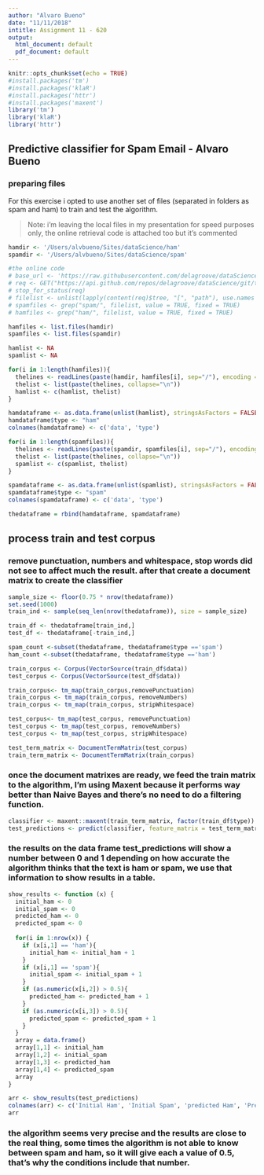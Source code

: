 ```yaml
---
author: "Alvaro Bueno"
date: "11/11/2018"
intitle: Assignment 11 - 620
output:
  html_document: default
  pdf_document: default
---
```


```r
knitr::opts_chunk$set(echo = TRUE)
#install.packages('tm')
#install.packages('klaR')
#install.packages('httr')
#install.packages('maxent')
library('tm')
library('klaR')
library('httr')
```

## Predictive classifier for Spam Email - Alvaro Bueno

### preparing files

For this exercise i opted to use another set of files (separated in folders as spam and ham) to train and test the algorithm.

> Note: i'm leaving the local files in my presentation for speed purposes only, the online retrieval code is attached too but it's commented

```r

hamdir <- '/Users/alvbueno/Sites/dataScience/ham'
spamdir <- '/Users/alvbueno/Sites/dataScience/spam'

#the online code
# base_url <- 'https://raw.githubusercontent.com/delagroove/dataScience/master/'
# req <- GET("https://api.github.com/repos/delagroove/dataScience/git/trees/master?recursive=1")
# stop_for_status(req)
# filelist <- unlist(lapply(content(req)$tree, "[", "path"), use.names = F)
# spamfiles <- grep("spam/", filelist, value = TRUE, fixed = TRUE)
# hamfiles <- grep("ham/", filelist, value = TRUE, fixed = TRUE)

hamfiles <- list.files(hamdir)
spamfiles <- list.files(spamdir)

hamlist <- NA
spamlist <- NA

for(i in 1:length(hamfiles)){
  thelines <- readLines(paste(hamdir, hamfiles[i], sep="/"), encoding = 'UTF-8')
  thelist <- list(paste(thelines, collapse="\n"))
  hamlist <- c(hamlist, thelist)
}

hamdataframe <- as.data.frame(unlist(hamlist), stringsAsFactors = FALSE)
hamdataframe$type <- "ham"
colnames(hamdataframe) <- c('data', 'type')

for(i in 1:length(spamfiles)){
  thelines <- readLines(paste(spamdir, spamfiles[i], sep="/"), encoding = 'UTF-8')
  thelist <- list(paste(thelines, collapse="\n"))
  spamlist <- c(spamlist, thelist)
}

spamdataframe <- as.data.frame(unlist(spamlist), stringsAsFactors = FALSE)
spamdataframe$type <- "spam"
colnames(spamdataframe) <- c('data', 'type')

thedataframe = rbind(hamdataframe, spamdataframe)
```

## process train and test corpus

### remove punctuation, numbers and whitespace, stop words did not see to affect much the result. after that create a document matrix to create the classifier

```r

sample_size <- floor(0.75 * nrow(thedataframe))
set.seed(1000)
train_ind <- sample(seq_len(nrow(thedataframe)), size = sample_size)

train_df <- thedataframe[train_ind,]
test_df <- thedataframe[-train_ind,]

spam_count <-subset(thedataframe, thedataframe$type =='spam')
ham_count <-subset(thedataframe, thedataframe$type =='ham')

train_corpus <- Corpus(VectorSource(train_df$data))
test_corpus <- Corpus(VectorSource(test_df$data))

train_corpus<- tm_map(train_corpus,removePunctuation)
train_corpus <- tm_map(train_corpus, removeNumbers)
train_corpus <- tm_map(train_corpus, stripWhitespace)

test_corpus<- tm_map(test_corpus, removePunctuation)
test_corpus <- tm_map(test_corpus, removeNumbers)
test_corpus <- tm_map(test_corpus, stripWhitespace)

test_term_matrix <- DocumentTermMatrix(test_corpus)
train_term_matrix <- DocumentTermMatrix(train_corpus)

```

### once the document matrixes are ready, we feed the train matrix to the algorithm, I'm using Maxent because it performs way better than Naive Bayes and there's no need to do a filtering function.

```r

classifier <- maxent::maxent(train_term_matrix, factor(train_df$type))
test_predictions <- predict(classifier, feature_matrix = test_term_matrix)

```

### the results on the data frame test_predictions will show a number between 0 and 1 depending on how accurate the algorithm thinks that the text is ham or spam, we use that information to show results in a table.

```r
show_results <- function (x) {
  initial_ham <- 0
  initial_spam <- 0
  predicted_ham <- 0
  predicted_spam <- 0
  
  for(i in 1:nrow(x)) {
    if (x[i,1] == 'ham'){
      initial_ham <- initial_ham + 1
    }
    if (x[i,1] == 'spam'){
      initial_spam <- initial_spam + 1
    }
    if (as.numeric(x[i,2]) > 0.5){
      predicted_ham <- predicted_ham + 1
    }
    if (as.numeric(x[i,3]) > 0.5){
      predicted_spam <- predicted_spam + 1
    }
  }
  array = data.frame()
  array[1,1] <- initial_ham
  array[1,2] <- initial_spam
  array[1,3] <- predicted_ham
  array[1,4] <- predicted_spam
  array
}

arr <- show_results(test_predictions)
colnames(arr) <- c('Initial Ham', 'Initial Spam', 'predicted Ham', 'Predicted Spam')
arr

```

### the algorithm seems very precise and the results are close to the real thing, some times the algorithm is not able to know between spam and ham, so it will give each a value of 0.5, that's why the conditions include that number.